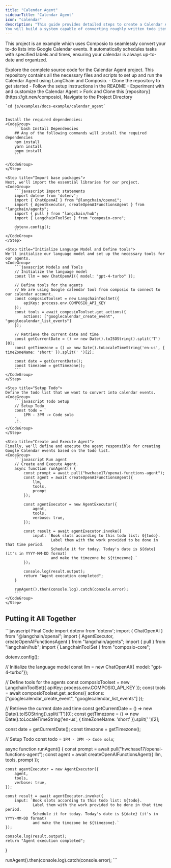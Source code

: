 ```yaml
---
title: "Calendar Agent"
sidebarTitle: "Calendar Agent"
icon: "calendar"
description: "This guide provides detailed steps to create a Calendar Agent using LangChain, Composio, and Google Calendar tools.
You will build a system capable of converting roughly written todo items into Google Calendar events, ensuring your tasks are scheduled efficiently."
---
```

This project is an example which uses Composio to seamlessly convert your to-do lists into Google Calendar events. It automatically schedules tasks with specified labels and times, ensuring your calendar is always up-to-date and organized.

<Card color="#7bee0c" title="Calendar Agent GitHub Repository" icon="github" href="https://www.github.com/ComposioHQ/composio/blob/master/js/examples/docs-example/calendar_agent">
  Explore the complete source code for the Calendar Agent project. This repository contains all the necessary files and scripts to set up and run the Calendar Agent using LangChain and Composio.
  <CardBody>
    - Clone the repository to get started
    - Follow the setup instructions in the README
    - Experiment with and customize the Calendar Agent
  </CardBody>
</Card>

<Steps>
    <Step title="Run the `setup.sh` file">
    > Fork and Clone this [repository](https://git.new/composio), Navigate to the Project Directory 

    `cd js/examples/docs-example/calendar_agent`


    Install the required dependencies:
    <CodeGroup>
        ```bash Install Dependencies
        ## Any of the following commands will install the required dependencies
        npm install
        yarn install 
        pnpm install
        ```

    </CodeGroup>
    </Step>

    <Step title="Import base packages">
    Next, we'll import the essential libraries for our project.
    <CodeGroup>
        ```javascript Import statements
        import dotenv from 'dotenv';
        import { ChatOpenAI } from "@langchain/openai";
        import { AgentExecutor, createOpenAIFunctionsAgent } from "langchain/agents";
        import { pull } from "langchain/hub";
        import { LangchainToolSet } from "composio-core";
        
        dotenv.config();
        ```
    </CodeGroup>
    </Step>

    <Step title="Initialize Language Model and Define tools">
    We'll initialize our language model and set up the necessary tools for our agents.
    <CodeGroup>
        ```javascript Models and Tools
        // Initialize the language model
        const llm = new ChatOpenAI({ model: "gpt-4-turbo" });

        // Define tools for the agents
        // We are using Google calendar tool from composio to connect to our calendar account.
        const composioToolset = new LangchainToolSet({
            apiKey: process.env.COMPOSIO_API_KEY
        });
        const tools = await composioToolset.get_actions({
            actions: ["googlecalendar_create_event", "googlecalendar_list_events"]
        });

        // Retrieve the current date and time
        const getCurrentDate = () => new Date().toISOString().split('T')[0];
        const getTimezone = () => new Date().toLocaleTimeString('en-us', { timeZoneName: 'short' }).split(' ')[2];

        const date = getCurrentDate();
        const timezone = getTimezone();
        ```
    </CodeGroup>
    </Step>

    <Step title="Setup Todo">
    Define the todo list that we want to convert into calendar events.
    <CodeGroup>
        ```javascript Todo Setup
        // Setup Todo
        const todo = `
            1PM - 3PM -> Code solo
        `;
        ```
    </CodeGroup>
    </Step>

    <Step title="Create and Execute Agent">
    Finally, we'll define and execute the agent responsible for creating Google Calendar events based on the todo list.
    <CodeGroup>
        ```javascript Run agent
        // Create and Execute Agent.
        async function runAgent() {
            const prompt = await pull("hwchase17/openai-functions-agent");
            const agent = await createOpenAIFunctionsAgent({
                llm,
                tools,
                prompt
            });

            const agentExecutor = new AgentExecutor({
                agent,
                tools,
                verbose: true,
            });

            const result = await agentExecutor.invoke({
                input: `Book slots according to this todo list: ${todo}. 
                        Label them with the work provided to be done in that time period. 
                        Schedule it for today. Today's date is ${date} (it's in YYYY-MM-DD format) 
                        and make the timezone be ${timezone}.`
            });

            console.log(result.output);
            return "Agent execution completed";
        }

        runAgent().then(console.log).catch(console.error);
        ```
    </CodeGroup>
    </Step>

</Steps>

## Putting it All Together

<CodeGroup>
    ```javascript Final Code
import dotenv from 'dotenv';
import { ChatOpenAI } from "@langchain/openai";
import { AgentExecutor, createOpenAIFunctionsAgent } from "langchain/agents";
import { pull } from "langchain/hub";
import { LangchainToolSet } from "composio-core";

dotenv.config();

// Initialize the language model
const llm = new ChatOpenAI({ model: "gpt-4-turbo"});

// Define tools for the agents
const composioToolset = new LangchainToolSet({
    apiKey: process.env.COMPOSIO_API_KEY
});
const tools = await composioToolset.get_actions({
    actions: ["googlecalendar_create_event", "googlecalendar_list_events"]
});

// Retrieve the current date and time
const getCurrentDate = () => new Date().toISOString().split('T')[0];
const getTimezone = () => new Date().toLocaleTimeString('en-us', { timeZoneName: 'short' }).split(' ')[2];

const date = getCurrentDate();
const timezone = getTimezone();

// Setup Todo
const todo = `
    1PM - 3PM -> Code solo
`;

async function runAgent() {
    const prompt = await pull("hwchase17/openai-functions-agent");
    const agent = await createOpenAIFunctionsAgent({
        llm,
        tools,
        prompt
    });

    const agentExecutor = new AgentExecutor({
        agent,
        tools,
        verbose: true,
    });

    const result = await agentExecutor.invoke({
        input: `Book slots according to this todo list: ${todo}. 
                Label them with the work provided to be done in that time period. 
                Schedule it for today. Today's date is ${date} (it's in YYYY-MM-DD format) 
                and make the timezone be ${timezone}.`
    });

    console.log(result.output);
    return "Agent execution completed";
}

runAgent().then(console.log).catch(console.error);
    ```
</CodeGroup>
